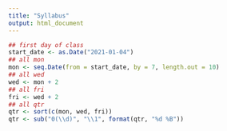 ```yaml
---
title: "Syllabus"
output: html_document
---
```


```r
## first day of class
start_date <- as.Date("2021-01-04")
## all mon
mon <- seq.Date(from = start_date, by = 7, length.out = 10)
## all wed
wed <- mon + 2
## all fri
fri <- wed + 2
## all qtr
qtr <- sort(c(mon, wed, fri))
qtr <- sub("0(\\d)", "\\1", format(qtr, "%d %B"))
```


